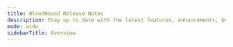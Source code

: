 ---
title: BloodHound Release Notes
description: Stay up to date with the latest features, enhancements, bug fixes, and known issues in each release of BloodHound.
mode: wide
sidebarTitle: Overview
---

<CardGroup>
<Card title="Release Notes Summary Overview" icon="star" iconType="solid" horizontal href="/resources/release-notes/summary" />
<Card title="2024-11-14 Release Notes (v6.2.0)" icon="code-commit" iconType="solid" horizontal href="/resources/release-notes/2024-11-14-v6-2-0" />
<Card title="2024-10-22 Release Notes (v6.1.0)" icon="code-commit" iconType="solid" horizontal href="/resources/release-notes/2024-10-22-v6-1-0" />
<Card title="2024-09-30 Release Notes (v6.0.0)" icon="code-commit" iconType="solid" horizontal href="/resources/release-notes/2024-09-30-v6-0-0" />
<Card title="2024-09-10 Release Notes (v5.15.0)" icon="code-commit" iconType="solid" horizontal href="/resources/release-notes/2024-09-10-v5-15-0" />
<Card title="2024-08-20 Release Notes (v5.14.0)" icon="code-commit" iconType="solid" horizontal href="/resources/release-notes/2024-08-20-v5-14-0" />
</CardGroup>
